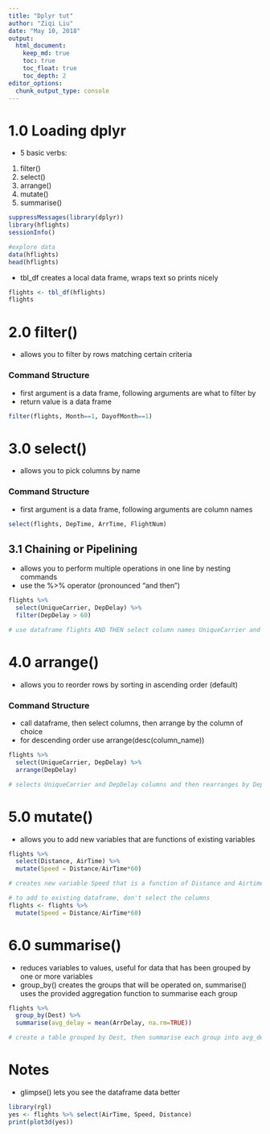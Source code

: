 ```yaml
---
title: "Dplyr tut"
author: "Ziqi Liu"
date: "May 10, 2018"
output: 
  html_document:
    keep_md: true
    toc: true
    toc_float: true
    toc_depth: 2
editor_options:
  chunk_output_type: console
---
```


# 1.0 Loading dplyr

- 5 basic verbs:
1. filter()
2. select()
3. arrange()
4. mutate()
5. summarise()
``` r
suppressMessages(library(dplyr))
library(hflights)
sessionInfo()

#explore data
data(hflights)
head(hflights)
```

- tbl_df creates a local data frame, wraps text so prints nicely
``` r
flights <- tbl_df(hflights)
flights
```

# 2.0 filter()

- allows you to filter by rows matching certain criteria

### Command Structure
- first argument is a data frame, following arguments are what to filter by
- return value is a data frame
``` r
filter(flights, Month==1, DayofMonth==1)
```

# 3.0 select()

- allows you to pick columns by name

### Command Structure
- first argument is a data frame, following arguments are column names
``` r
select(flights, DepTime, ArrTime, FlightNum)
```

## 3.1 Chaining or Pipelining

- allows you to perform multiple operations in one line by nesting commands
- use the %>% operator (pronounced "and then")
``` r
flights %>%
  select(UniqueCarrier, DepDelay) %>%
  filter(DepDelay > 60)

# use dataframe flights AND THEN select column names UniqueCarrier and DepDelay AND THEN filter by rows where DepDelay value > 60
```

# 4.0 arrange()

- allows you to reorder rows by sorting in ascending order (default)

### Command Structure

- call dataframe, then select columns, then arrange by the column of choice
- for descending order use arrange(desc(column_name))
``` r
flights %>%
  select(UniqueCarrier, DepDelay) %>%
  arrange(DepDelay)

# selects UniqueCarrier and DepDelay columns and then rearranges by DepDelay ascending
```

# 5.0 mutate()

- allows you to add new variables that are functions of existing variables
``` r
flights %>%
  select(Distance, AirTime) %>%
  mutate(Speed = Distance/AirTime*60)

# creates new variable Speed that is a function of Distance and Airtime

# to add to existing dataframe, don't select the columns
flights <- flights %>%
  mutate(Speed = Distance/AirTime*60)
```

# 6.0 summarise()

- reduces variables to values, useful for data that has been grouped by one or more variables
- group_by() creates the groups that will be operated on, summarise() uses the provided aggregation function to summarise each group
``` r
flights %>%
  group_by(Dest) %>%
  summarise(avg_delay = mean(ArrDelay, na.rm=TRUE))

# create a table grouped by Dest, then summarise each group into avg_delay by taking the mean of ArrDelay
```

# Notes
- glimpse() lets you see the dataframe data better

``` r
library(rgl)
yes <- flights %>% select(AirTime, Speed, Distance)
print(plot3d(yes))
```










